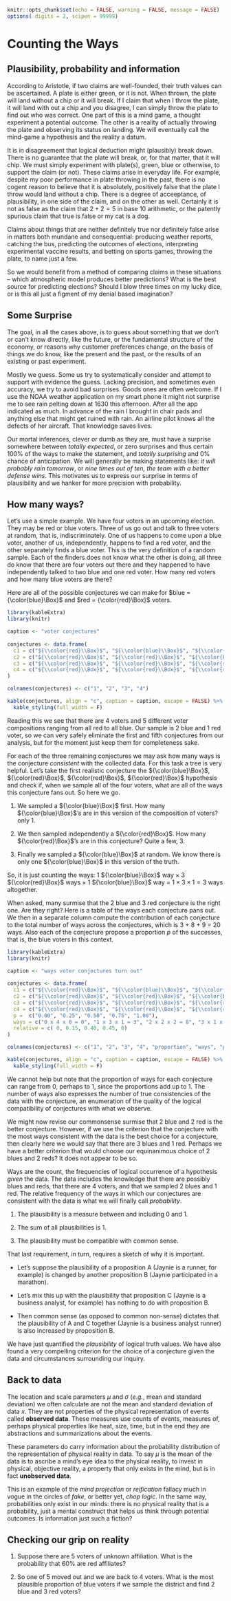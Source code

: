 
```{r , include=FALSE}
knitr::opts_chunk$set(echo = FALSE, warning = FALSE, message = FALSE)
options( digits = 2, scipen = 99999)
```

# Counting the Ways

## Plausibility, probability and information

According to Aristotle, if two claims are well-founded, their truth values can be ascertained. A plate is either green, or it is not. When thrown, the plate will land without a chip or it will break. If I claim that when I throw the plate, it will land with out a chip and you disagree, I can simply throw the plate to find out who was correct. One part of this is a mind game, a thought experiment a potential outcome. The other is a reality of actually throwing the plate and observing its status on landing. We will eventually call the mind-game a hypothesis and the reality a datum.

It is in disagreement that logical deduction might (plausibly) break down. There is no guarantee that the plate will break, or, for that matter, that it will chip. We must simply experiment with plate(s), green, blue or otherwise, to support the claim (or not). These claims arise in everyday life. For example, despite my poor performance in plate throwing in the past, there is no cogent reason to believe that it is absolutely, positively false that the plate I throw would land without a chip. There is a degree of acceeptance, of plausibility, in one side of the claim, and on the other as well. Certainly it is not as false as the claim that $2+2=5$ in base 10 arithmetic, or the patently spurious claim that true is false or my cat is a dog.

Claims about things that are neither definitely true nor definitely false arise in matters both mundane and consequential: producing weather reports, catching the bus, predicting the outcomes of elections, interpreting experimental vaccine results, and betting on sports games, throwing the plate, to name just a few.

So we would benefit from a method of comparing claims in these situations – which atmospheric model produces better predictions? What is the best source for predicting elections? Should I blow three times on my lucky dice, or is this all just a figment of my denial based imagination?

## Some Surprise

The goal, in all the cases above, is to guess about something that we don’t or can’t know directly, like the future, or the fundamental structure of the economy, or reasons why customer preferences change, on the basis of things we do know, like the present and the past, or the results of an existing or past experiment.

Mostly we guess. Some us try to systematically consider and attempt to support with evidence the guess. Lacking precision, and sometimes even accuracy, we try to avoid bad surprises. Goods ones are often welcome. If I use the NOAA weather application on my smart phone it might not surprise me to see rain pelting down at 1630 this afternoon. After all the app indicated as much. In advance of the rain I brought in chair pads and anything else that might get ruined with rain. An airline pilot knows all the defects of her aircraft. That knowledge saves lives.

Our mortal inferences, clever or dumb as they are, must have a surprise somewhere between _totally expected_, or zero surprises and thus certain 100\% of the ways to make the statement, and _totally surprising_ and 0\% chance of anticipation. We will generally be making statements like: _it will probably rain tomorrow_, or _nine times out of ten, the team with a better defense wins_. This motivates us to express our surprise in terms of plausibility and we hanker for more precision with probability.

## How many ways?

Let's use a simple example. We have four voters in an upcoming election. They may be red or blue voters. Three of us go out and talk to three voters at random, that is, indiscriminately. One of us happens to come upon a blue voter, another of us, independently, happens to find a red voter, and the other separately finds a blue voter. This is the very definition of a random sample. Each of the finders does not know what the other is doing, all three do know that there are four voters out there and they happened to have independently talked to two blue and one red voter. How many red voters and how many blue voters are there?

Here are all of the possible conjectures we can make for $blue = {\color{blue}\Box}$ and $red = {\color{red}\Box}$ voters.

```{r conjectures}
library(kableExtra)
library(knitr)

caption <- "voter conjectures"
  
conjectures <- data.frame(
  c1 = c("${\\color{red}\\Box}$", "${\\color{blue}\\Box}$", "${\\color{blue}\\Box}$", "${\\color{blue}\\Box}$", "${\\color{blue}\\Box}$"),
  c2 = c("${\\color{red}\\Box}$", "${\\color{red}\\Box}$", "${\\color{blue}\\Box}$", "${\\color{blue}\\Box}$", "${\\color{blue}\\Box}$"),
  c3 = c("${\\color{red}\\Box}$", "${\\color{red}\\Box}$", "${\\color{red}\\Box}$", "${\\color{blue}\\Box}$", "${\\color{blue}\\Box}$"),
  c4 = c("${\\color{red}\\Box}$", "${\\color{red}\\Box}$", "${\\color{red}\\Box}$", "${\\color{red}\\Box}$", "${\\color{blue}\\Box}$")
)

colnames(conjectures) <- c("1", "2", "3", "4")

kable(conjectures, align = "c", caption = caption, escape = FALSE) %>% 
  kable_styling(full_width = F)
```

Reading this we see that there are 4 voters and 5 different voter compositions ranging from all red to all blue. Our sample is 2 blue and 1 red voter, so we can very safely eliminate the first and fifth conjectures from our analysis, but for the moment just keep them for completeness sake.

For each of the three remaining conjectures we may ask how many ways is the  conjecture _consistent_ with the collected data. For this task a tree is very helpful. Let's take the first realistic conjecture the ${\color{blue}\Box}$, ${\color{red}\Box}$, ${\color{red}\Box}$, ${\color{red}\Box}$  hypothesis and check if, when we sample all of the four voters, what are all of the ways this conjecture fans out. So here we go.

1. We sampled a ${\color{blue}\Box}$ first. How many ${\color{blue}\Box}$'s are in this version of the composition of voters? only 1.

2. We then sampled independently a ${\color{red}\Box}$. How many ${\color{red}\Box}$'s are in this conjecture? Quite a few, 3.

3. Finally we sampled a ${\color{blue}\Box}$ at random. We know there is only one ${\color{blue}\Box}$ in this version of the truth.

So, it is just counting the ways: 1 ${\color{blue}\Box}$ way $\times$ 3 ${\color{red}\Box}$ ways $\times$ 1 ${\color{blue}\Box}$ way = $1 \times 3 \times 1 = 3$ ways altogether.

When asked, many surmise that the 2 blue and 3 red conjecture is the right one. Are they right? Here is a table of the ways each conjecture pans out. We then in a separate column compute the contribution of each conjecture to the total number of ways across the conjectures, which is 3 + 8 + 9 = 20 ways. Also each of the conjecture propose a proportion $p$ of the successes, that is, the blue voters in this context. 

```{r ways-conjecture}
library(kableExtra)
library(knitr)

caption <- "ways voter conjectures turn out"
  
conjectures <- data.frame(
  c1 = c("${\\color{red}\\Box}$", "${\\color{blue}\\Box}$", "${\\color{blue}\\Box}$", "${\\color{blue}\\Box}$", "${\\color{blue}\\Box}$"),
  c2 = c("${\\color{red}\\Box}$", "${\\color{red}\\Box}$", "${\\color{blue}\\Box}$", "${\\color{blue}\\Box}$", "${\\color{blue}\\Box}$"),
  c3 = c("${\\color{red}\\Box}$", "${\\color{red}\\Box}$", "${\\color{red}\\Box}$", "${\\color{blue}\\Box}$", "${\\color{blue}\\Box}$"),
  c4 = c("${\\color{red}\\Box}$", "${\\color{red}\\Box}$", "${\\color{red}\\Box}$", "${\\color{red}\\Box}$", "${\\color{blue}\\Box}$"),
  p =  c("0.00", "0.25", "0.50", "0.75", "1.00"),
  ways = c("0 x 4 x 0 = 0", "1 x 3 x 1 = 3", "2 x 2 x 2 = 8", "3 x 1 x 3 = 9 ", "4 x 0 x 4 = 0" ),
  relative = c( 0, 0.15, 0.40, 0.45, 0)
)

colnames(conjectures) <- c("1", "2", "3", "4", "proportion", "ways", "plausibility" )

kable(conjectures, align = "c", caption = caption, escape = FALSE) %>% 
  kable_styling(full_width = F)
```

We cannot help but note that the proportion of ways for each conjecture can range from 0, perhaps to 1, since the proportions add up to 1. The number of ways also expresses the number of true consistencies of the data with the conjecture, an enumeration of the quality of the logical compatibility of conjectures with what we observe.

We might now revise our commonsense surmise that 2 blue and 2 red is the better conjecture. However, if we use the criterion that the conjecture with the most ways consistent with the data is the best choice for a conjecture, then clearly here we would say that there are 3 blues and 1 red. Perhaps we have a better criterion that would choose our equinanimous choice of 2 blues and 2 reds? It does not appear to be so.

Ways are the count, the frequencies of logical occurrence of a hypothesis _given_ the data. The data includes the knowledge that there are possibly blues and reds, that there are 4 voters, and that we sampled 2 blues and 1 red. The relative frequency of the ways in which our conjectures are consistent with the data is what we will finally call _probability_. 

1. The plausibility is a measure between and including 0 and 1.

2. The sum of all plausibilities is 1.

3. The plausibility must be compatible with common sense.

That last requirement, in turn, requires a sketch of why it is important. 

- Let's suppose the plausibility of a proposition A (Jaynie is a runner, for example) is changed by another proposition B (Jaynie participated in a marathon). 

- Let's mix this up with the plausibility that proposition C (Jaynie is a business analyst, for example) has nothing to do with proposition B. 

- Then common sense (as opposed to common non-sense) dictates that the plausibility of A and C together (Jaynie is a business analyst runner) is also increased by proposition B.

We have just quantified the _plausibility_ of logical truth values. We have also found a very compelling criterion for the choice of a conjecture given the data and circumstances surrounding our inquiry.

## Back to data

The location and scale parameters $\mu$ and $\sigma$ (_e.g._, mean and standard deviation) we often calculate are not the mean and standard deviation of data $x$. They are not properties of the physical representation of events called **observed data**. These measures use counts of events, measures of, perhaps physical properties like heat, size, time, but in the end they are abstractions and summarizations about the events.

These parameters do carry information about the probability distribution of the representation of physical reality in data. To say $\mu$ is the mean of the data is to ascribe a mind's eye idea to the physical reality, to invest in physical, objective reality, a property that only exists in the mind, but is in fact **unobserved data**. 

This is an example of the _mind projection_ or _reification_ fallacy much in vogue in the circles of _fake_, or better yet, _chop logic_. In the same way, probabilities only exist in our minds: there is no physical reality that is a probability, just a mental construct that helps us think through potential outcomes. Is information just such a fiction?

## Checking our grip on reality

1. Suppose there are 5 voters of unknown affiliation. What is the probability that 60\% are red affiliates?

2. So one of 5 moved out and we are back to 4 voters. What is the most plausible proportion of blue voters if we sample the district and find 2 blue and 3 red voters?
